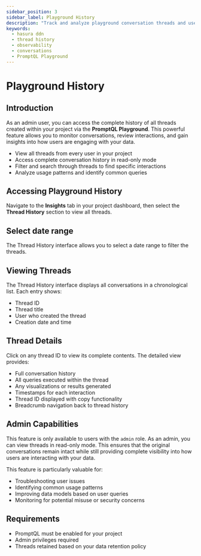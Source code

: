 ```yaml
---
sidebar_position: 3
sidebar_label: Playground History
description: "Track and analyze playground conversation threads and user interactions"
keywords:
  - hasura ddn
  - thread history
  - observability
  - conversations
  - PromptQL Playground
---
```



# Playground History

## Introduction

As an admin user, you can access the complete history of all threads created within your project via the **PromptQL
Playground**. This powerful feature allows you to monitor conversations, review interactions, and gain insights into how
users are engaging with your data.

- View all threads from every user in your project
- Access complete conversation history in read-only mode
- Filter and search through threads to find specific interactions
- Analyze usage patterns and identify common queries

## Accessing Playground History

Navigate to the **Insights** tab in your project dashboard, then select the **Thread History** section to view all
threads.

<Thumbnail src="/img/observability/thread-history-1.png" alt="Thread History Location" />

## Select date range

The Thread History interface allows you to select a date range to filter the threads.

<Thumbnail src="/img/observability/thread-history-2.png" alt="Thread History List" />

## Viewing Threads

The Thread History interface displays all conversations in a chronological list. Each entry shows:

- Thread ID
- Thread title
- User who created the thread
- Creation date and time

<Thumbnail src="/img/observability/thread-history-3.png" alt="Thread History List" />

## Thread Details

Click on any thread ID to view its complete contents. The detailed view provides:

- Full conversation history
- All queries executed within the thread
- Any visualizations or results generated
- Timestamps for each interaction
- Thread ID displayed with copy functionality
- Breadcrumb navigation back to thread history

<Thumbnail src="/img/observability/thread-history-4.png" alt="Thread History Detail View" />

## Admin Capabilities

This feature is only available to users with the `admin` role. As an admin, you can view threads in read-only mode. This
ensures that the original conversations remain intact while still providing complete visibility into how users are
interacting with your data.

This feature is particularly valuable for:

- Troubleshooting user issues
- Identifying common usage patterns
- Improving data models based on user queries
- Monitoring for potential misuse or security concerns

## Requirements

- PromptQL must be enabled for your project
- Admin privileges required
- Threads retained based on your data retention policy
